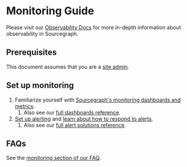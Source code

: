 # Monitoring Guide

Please visit our [Observability Docs](/admin/observability) for more in-depth information about observability in Sourcegraph.

## Prerequisites

This document assumes that you are a [site admin](/admin/).

## Set up monitoring

1. Familiarize yourself with [Sourcegraph's monitoring dashboards and metrics](/admin/observability/metrics).
   1. Also see our [full dashboards reference](/admin/observability/dashboards).
2. [Set up alerting](/admin/observability/alerting#setting-up-alerting) and [learn about how to respond to alerts](/admin/observability/alerting#understanding-alerts).
   1. Also see our [full alert solutions reference](/admin/observability/alerts).

## FAQs

See the [monitoring section of our FAQ](/admin/faq#monitoring).
